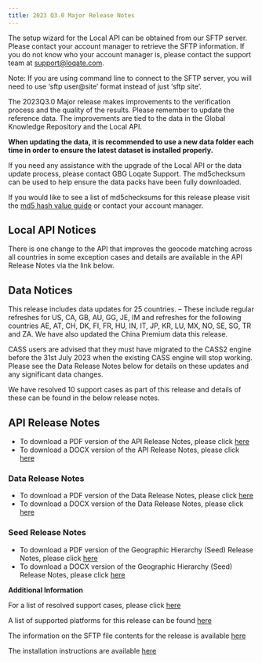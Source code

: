 ```yaml
---
title: 2023 Q3.0 Major Release Notes
---
```


The setup wizard for the Local API can be obtained from our SFTP server. Please contact your account manager to retrieve the SFTP information. If you do not know who your account manager is, please contact the support team at support@loqate.com.

<Note>
  Note: If you are using command line to connect to the SFTP server, you will
  need to use ‘sftp user@site’ format instead of just ‘sftp site’.
</Note>

The 2023Q3.0 Major release makes improvements to the verification process and the quality of the results. Please remember to update the reference data. The improvements are tied to the data in the Global Knowledge Repository and the Local API.

**When updating the data, it is recommended to use a new data folder each time in order to ensure the latest dataset is installed properly.**

If you need any assistance with the upgrade of the Local API or the data update process, please contact GBG Loqate Support. The md5checksum can be used to help ensure the data packs have been fully downloaded.

If you would like to see a list of md5checksums for this release please visit the [md5 hash value guide](/support/md5-hash-values-guide/) or contact your account manager.

## Local API Notices

There is one change to the API that improves the geocode matching across all countries in some exception cases and details are available in the API Release Notes via the link below.

## Data Notices

This release includes data updates for 25 countries. – These include regular refreshes for US, CA, GB, AU, GG, JE, IM and refreshes for the following countries AE, AT, CH, DK, FI, FR, HU, IN, IT, JP, KR, LU, MX, NO, SE, SG, TR and ZA. We have also updated the China Premium data this release.

<Warning>
  CASS users are advised that they must have migrated to the CASS2 engine before
  the 31st July 2023 when the existing CASS engine will stop working.
</Warning>
Please see the Data Release Notes below for details on these updates and any
significant data changes.

We have resolved 10 support cases as part of this release and details of these can be found in the below release notes.

## API Release Notes

- To download a PDF version of the API Release Notes, please click [here](https://support.loqate.com/wp-content/uploads/2023/07/2023Q3.0_API_MajorReleaseNotes.pdf)
- To download a DOCX version of the API Release Notes, please click [here](https://support.loqate.com/wp-content/uploads/2023/07/2023Q3.0_API_MajorReleaseNotes.docx)

### Data Release Notes

- To download a PDF version of the Data Release Notes, please click [here](https://support.loqate.com/wp-content/uploads/2023/07/2023Q3.0_Data_MajorReleaseNotes.pdf)
- To download a DOCX version of the Data Release Notes, please click [here](https://support.loqate.com/wp-content/uploads/2023/07/2023Q3.0_Data_MajorReleaseNotes.docx)

### Seed Release Notes

- To download a PDF version of the Geographic Hierarchy (Seed) Release Notes, please click [here](https://support.loqate.com/wp-content/uploads/2023/07/2023Q3.0_Seed_MajorReleaseNotes.pdf)
- To download a DOCX version of the Geographic Hierarchy (Seed) Release Notes, please click [here](https://support.loqate.com/wp-content/uploads/2023/07/2023Q3.0_Seed_MajorReleaseNotes.docx)

**Additional Information**

For a list of resolved support cases, please click [here](https://support.loqate.com/wp-content/uploads/2023/07/2023Q3.0-Resolved-Cases.pdf)

A list of supported platforms for this release can be found [here](/getting-started/platforms/)

The information on the SFTP file contents for the release is available [here](/release-information/sftp-content/)

The installation instructions are available [here](/tutorials/loqate-installation-instructions/)
